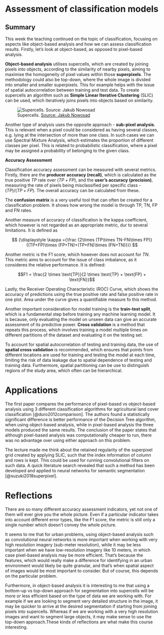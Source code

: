 # Assessment of classification models {#sec-week8}

## Summary

This week the teaching continued on the topic of classification, focusing on aspects like object-based analysis and how we can assess classification results. Firstly, let's look at object-based, as opposed to pixel-based analysis.

**Object-based analysis** utilises supercells, which are created by joining pixels into objects, according to the similarity of nearby pixels, aiming to maximise the homogeneity of pixel values within those **superpixels**. The methodology could also be top-down, where the whole image is divided into smaller and smaller superpixels. This for example helps with the issue of spatial autocorrelation between training and test data. To create supercells an algorithm such as **Simple Linear Iterative Clustering** (SLIC) can be used, which iteratively joins pixels into objects based on similarity.

![Supercells. [Source: Jakub Nowosad](https://jakubnowosad.com/ogh2021/#5)](res/supercell.png)

Another type of analysis uses the opposite approach - **sub-pixel analysis**. This is relevant when a pixel could be considered as having several classes, e.g. lying at the intersection of more than one class. In such cases we can use Spectral Mixture Analysis, which estimates the proportion of different classes per pixel. This is related to probabilistic classification, where a pixel may be assigned a probability of belonging to the given class.

**Accuracy Assessment**

Classification accuracy assessment can be measured with several metrics. Firstly, there are the **producer accuracy (recall)**, which is calculated as the true positive $TP$ rate over $(TP + FP)$, and the **user's accuracy (precision)**, measuring the rate of pixels being misclassified per specific class - $(TP)/(TP+FP)$. The overall accuracy can be calculated from these.

The **confusion matrix** is a very useful tool that can often be created for a classification problem. It shows how wrong the model is through TP, TN, FP and FN rates.

Another measure of accuracy of classification is the kappa coefficient, which however is not regarded as an appropriate metric, dur to several limitations. It is defined as

$$
{\displaystyle \kappa ={\frac {2\times (TP\times TN-FN\times FP)}{(TP+FP)\times (FP+TN)+(TP+FN)\times (FN+TN)}}}
$$

Another metric is the F1 score, which however does not account for $TN$. This metric aims to account for the issue of class imbalance, as it consideres the relative performance. It is defined:

$$F1 = \frac{2 \times \text{TP}}{2 \times \text{TP} + \text{FP} + \text{FN}}$$

Lastly, the Receiver Operating Characteristic (ROC) Curve, which shows the accuracy of predictions using the true positive rate and false positive rate in one plot. Area under the curve gives a quantifiable measure fo this method.

Another important consideration for model training is the **train-test split**, which is a fundamental step before training any machine learning model. It is because, only evaluating the model on unseen data can give an accurate assessment of its predictive power. **Cross validation** is a method that repeats this process, which involves training a model multiple times on different partitions of the dataset and evaluating it on the testing set.

To account for spatial autocorrelation of testing and training data, the use of **spatial cross validation** is recommended, which ensures that points from different locations are used for training and testing the model at each time, limiting the risk of data leakage due to spatial dependence of testing and training data. Furthermore, spatial partitioning can be use to distinguish regions of the study area, which often can be hierarchical.

# Applications

The first paper compares the performance of pixel-based vs object-based analysis using 3 different classification algorithms for agricultural land cover classification [@duro2012comparison]. The authors found a statistically significant difference is better performance of the Decision Tree algorithm, when using object-based analysis, while in pixel-based analysis the three models produced the same results. The conclusion of the paper states that although pixel-based analysis was computationally cheaper to run, there was no advantage over using either approach on this problem.

The lecture made me think about the retained regularity of the superpixel grid created by applying SLIC, such that the index information of column and rows is kept. This could be used for running convolutional filters on such data. A quick literature search revealed that such a method has been developed and applied to neural networks for semantic segmentation [@suzuki2018superpixel].

# Reflections

There are so many different accuracy assessment indicators, yet not one of them will ever give you the whole picture. Even if a particular indicator takes into account different error types, like the F1 score, the metric is still only a single number which doesn't convey the whole picture.

It seems to me that for urban problems, using object-based analysis such as convolutional neural networks is more important when working with very high resolution imagery (sub-meter resolution), while it may be less important when we have low-resolution imagery like 10 meters, in which case pixel-based analysis may be more efficient. That's because the features, which would really make a difference for identifying in an urban environment would likely be quite granular, and that's when spatial aspect of images would be most important to consider. But of course, this depends on the particular problem.

Furthermore, in object-based analysis it is interesting to me that using a bottom-up vs top-down approach for segmentation into supercells will be more or less efficient based on the type of data we are working with. For example if we are looking to segment very detailed structure in the image, it may be quicker to arrive at the desired segmentation if starting from joining pixels into supercells. Whereas if we are working with a very high resolution images and want to segment large objects, it may make sense to use the top-down approach.These kinds of reflections are what make this course interesting.
